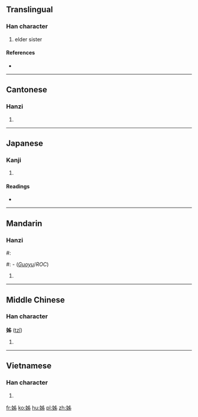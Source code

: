 {{also|姉|姐}}
==Translingual==

===Han character===
{{Han char|rn=38|rad=女|as=05|sn=8|four=4042<sub>7</sub>|canj=女中X竹 (VLXH)}}

# elder sister

====References====
* {{Han ref|kx=0258.150|dkj=06164|dj=0523.200|hdz=21032.090|uh=59CA|ud=22986|bh=A96E|bd=43374}}

----

==Cantonese==

===Hanzi===
{{yue-hanzi|jyut=|y=ji2}}

# {{defn|lang=yue|sort=女05}}

----

==Japanese==

===Kanji===
{{ja-kanji|grade=|rs=女05}}

# {{defn|lang=ja|sort=女05}}

====Readings====
* {{ja-readings|on=[[し]] (shi)|kun=[[あね]] (ane), [[はは]] (haha)}}

----

==Mandarin==

===Hanzi===
#: {{cmn-hanzi|pin=[[zǐ]] ([[zi3]])|wg=tzu<sup>3</sup>}}
#: {{cmn-hanzi|pin=[[jiě]] ([[jie3]])|wg=chie<sup>3</sup>}} - (''[[Guoyu]]''/''ROC'')

# {{defn|lang=cmn|sort=女05}}

----

==Middle Chinese==

===Han character===
'''姊''' ([[tzǐ]])

# {{defn|lang=zhx-mid|sort=女05}}

----

==Vietnamese==

===Han character===
{{vi-hantu|[[tỉ]], [[chị]], [[tỷ]]|rs=女05}}

# {{defn|lang=vi|sort=女05}}

[[fr:姊]]
[[ko:姊]]
[[hu:姊]]
[[pl:姊]]
[[zh:姊]]